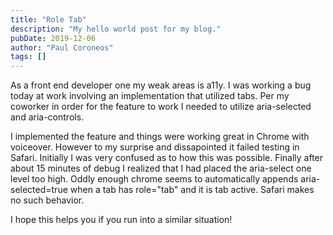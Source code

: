 ---
title: "Role Tab"
description: "My hello world post for my blog."
pubDate: 2019-12-06
author: "Paul Coroneos"
tags: []
---

As a front end developer one my weak areas is a11y. I was working a bug today at work involving an implementation that utilized tabs. Per my coworker in order for the feature to work I needed to utilize aria-selected and aria-controls.

I implemented the feature and things were working great in Chrome with voiceover. However to my surprise and dissapointed it failed testing in Safari. Initially I was very confused as to how this was possible. Finally after about 15 minutes of debug I realized that I had placed the aria-select one level too high. Oddly enough chrome seems to automatically appends aria-selected=true when a tab has role="tab" and it is tab active. Safari makes no such behavior.

I hope this helps you if you run into a similar situation!

